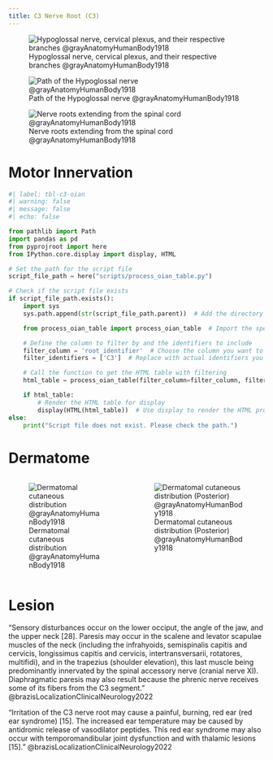```yaml
---
title: C3 Nerve Root (C3)
---
```



![Hypoglossal nerve, cervical plexus, and their respective branches @grayAnatomyHumanBody1918](/The Archive/Images/Gray anatomy 1918 images/Neurology/image794 Hypoglossal nerve cervical plexus and their branches.gif){#fig-gray1918-image794}

![Path of the Hypoglossal nerve @grayAnatomyHumanBody1918](/The Archive/Images/Gray anatomy 1918 images/Neurology/image795 Plan of hypoglossal nerve.gif){#fig-gray1918-image795}

![Nerve roots extending from the spinal cord @grayAnatomyHumanBody1918](/The Archive/Images/Gray anatomy 1918 images/Neurology/image796 A portion of the spinal cord, showing its right lateral surface. The dura is opened and arranged to show the nerve roots.gif){#fig-gray1918-image796}

# Motor Innervation

```python
#| label: tbl-c3-oian
#| warning: false
#| message: false
#| echo: false

from pathlib import Path
import pandas as pd
from pyprojroot import here
from IPython.core.display import display, HTML

# Set the path for the script file
script_file_path = here("scripts/process_oian_table.py")

# Check if the script file exists
if script_file_path.exists():
    import sys
    sys.path.append(str(script_file_path.parent))  # Add the directory of the script to the system path

    from process_oian_table import process_oian_table  # Import the specific function

    # Define the column to filter by and the identifiers to include
    filter_column = 'root_identifier'  # Choose the column you want to filter by
    filter_identifiers = ['C3']  # Replace with actual identifiers you want to include

    # Call the function to get the HTML table with filtering
    html_table = process_oian_table(filter_column=filter_column, filter_identifiers=filter_identifiers)

    if html_table:
        # Render the HTML table for display
        display(HTML(html_table))  # Use display to render the HTML properly
else:
    print("Script file does not exist. Please check the path.")

```

# Dermatome

::: {.columns}
::: {.column}
![Dermatomal cutaneous distribution @grayAnatomyHumanBody1918](/The Archive/Images/Gray anatomy 1918 images/Neurology/image797 Distribution of cutaneous nerves. Ventral aspect.gif){#fig-gray1918-image797}
:::
::: {.column}
![Dermatomal cutaneous distribution (Posterior) @grayAnatomyHumanBody1918](/The Archive/Images/Gray anatomy 1918 images/Neurology/image798 Distribution of cutaneous nerves. Dorsal aspect.gif){#fig-gray1918-image798}
:::
:::

# Lesion

"Sensory disturbances occur on the lower occiput, the angle of the jaw, and the upper neck [28]. Paresis may occur in the scalene and levator scapulae muscles of the neck (including the infrahyoids, semispinalis capitis and cervicis, longissimus capitis and cervicis, intertransversarii, rotatores, multifidi), and in the trapezius (shoulder elevation), this last muscle being predominantly innervated by the spinal accessory nerve (cranial nerve XI). Diaphragmatic paresis may also result because the phrenic nerve receives some of its fibers from the C3 segment." @brazisLocalizationClinicalNeurology2022

"Irritation of the C3 nerve root may cause a painful, burning, red ear (red ear syndrome) [15]. The increased ear temperature may be caused by antidromic release of vasodilator peptides. This red ear syndrome may also occur with temporomandibular joint dysfunction and with thalamic lesions [15]." @brazisLocalizationClinicalNeurology2022